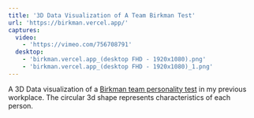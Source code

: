 ```yaml
---
title: '3D Data Visualization of A Team Birkman Test'
url: 'https://birkman.vercel.app/'
captures:
  video:
    - 'https://vimeo.com/756708791'
  desktop:
    - 'birkman.vercel.app_(desktop FHD - 1920x1080).png'
    - 'birkman.vercel.app_(desktop FHD - 1920x1080)_1.png'
---
```


A 3D Data visualization of a [Birkman team personality test](https://birkman.com/) in my previous workplace. The circular 3d shape represents characteristics of each person.
